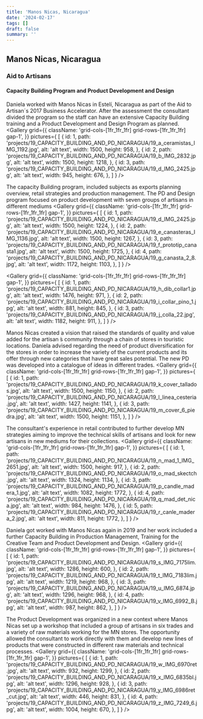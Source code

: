 ```yaml
---
title: 'Manos Nicas, Nicaragua'
date: '2024-02-17'
tags: []
draft: false
summary: ''
---
```


## Manos Nicas, Nicaragua 
### Aid to Artisans
#### Capacity Building Program and Product Development and Design 

Daniela worked with Manos Nicas in Estelí, Nicaragua as part of the Aid to Artisan´s 2017 Business Accelerator. After the assessment the consultant divided the program so the staff can have an extensive Capacity Building training and a Product Development and Design Program as planned.
<Gallery
  grid={{
    className: 'grid-cols-[1fr_1fr_1fr] grid-rows-[1fr_1fr_1fr] gap-1',
  }} 
  pictures={
    [
      {
        id: 1,
        path: 'projects/19_CAPACITY_BUILDING_AND_PD_NICARAGUA/19_a_ceramistas_IMG_1192.jpg',
        alt: 'alt text',
        width: 1500,
        height: 958,
      },
      {
        id: 2,
        path: 'projects/19_CAPACITY_BUILDING_AND_PD_NICARAGUA/19_b_IMG_2832.jpg',
        alt: 'alt text',
        width: 1500,
        height: 1218,
      },
      {
        id: 3,
        path: 'projects/19_CAPACITY_BUILDING_AND_PD_NICARAGUA/19_d_IMG_2425.jpg',
        alt: 'alt text',
        width: 945,
        height: 676,
      },
    ]
  }
/>

The capacity Building program, included subjects as exports planning overview, retail strategies and production management. The PD and Design program focused on product development with seven groups of artisans in different mediums
<Gallery
  grid={{
    className: 'grid-cols-[1fr_1fr_1fr] grid-rows-[1fr_1fr_1fr] gap-1',
  }} 
  pictures={
    [
      {
        id: 1,
        path: 'projects/19_CAPACITY_BUILDING_AND_PD_NICARAGUA/19_d_IMG_2425.jpg',
        alt: 'alt text',
        width: 1500,
        height: 1224,
      },
      {
        id: 2,
        path: 'projects/19_CAPACITY_BUILDING_AND_PD_NICARAGUA/19_e_canasteras_IMG_1136.jpg',
        alt: 'alt text',
        width: 1500,
        height: 1267,
      },
      {
        id: 3,
        path: 'projects/19_CAPACITY_BUILDING_AND_PD_NICARAGUA/19_f_prototip_canasta1.jpg',
        alt: 'alt text',
        width: 1500,
        height: 1725,
      },
      {
        id: 4,
        path: 'projects/19_CAPACITY_BUILDING_AND_PD_NICARAGUA/19_g_canasta_2_8.jpg',
        alt: 'alt text',
        width: 1172,
        height: 1103,
      },
    ]
  }
/>

<Gallery
  grid={{
    className: 'grid-cols-[1fr_1fr_1fr] grid-rows-[1fr_1fr_1fr] gap-1',
  }} 
  pictures={
    [
      {
        id: 1,
        path: 'projects/19_CAPACITY_BUILDING_AND_PD_NICARAGUA/19_h_dib_collar1.jpg',
        alt: 'alt text',
        width: 1476,
        height: 971,
      },
      {
        id: 2,
        path: 'projects/19_CAPACITY_BUILDING_AND_PD_NICARAGUA/19_i_collar_pino_1.jpg',
        alt: 'alt text',
        width: 881,
        height: 845,
      },
      {
        id: 3,
        path: 'projects/19_CAPACITY_BUILDING_AND_PD_NICARAGUA/19_j_colla_22.jpg',
        alt: 'alt text',
        width: 1182,
        height: 911,
      },
    ]
  }
/>

Manos Nicas created a vision that raised the standards of quality and value added for the artisan ́s community through a chain of stores in touristic locations. Daniela advised regarding the need of product diversification for the stores in order to increase the variety of the current products and its offer through new categories that have great sales potential. The new PD was developed into a catalogue of ideas in different trades.
<Gallery
  grid={{
    className: 'grid-cols-[1fr_1fr_1fr] grid-rows-[1fr_1fr_1fr] gap-1',
  }} 
  pictures={
    [
      {
        id: 1,
        path: 'projects/19_CAPACITY_BUILDING_AND_PD_NICARAGUA/19_k_cover_tallados.jpg',
        alt: 'alt text',
        width: 1500,
        height: 1150,
      },
      {
        id: 2,
        path: 'projects/19_CAPACITY_BUILDING_AND_PD_NICARAGUA/19_l_linea_cesteria.jpg',
        alt: 'alt text',
        width: 1427,
        height: 1141,
      },
      {
        id: 3,
        path: 'projects/19_CAPACITY_BUILDING_AND_PD_NICARAGUA/19_m_cover_6_piedra.jpg',
        alt: 'alt text',
        width: 1500,
        height: 1151,
      },
    ]
  }
/>

The consultant's experience in retail contributed to further develop MN strategies aiming to improve the technical skills of artisans and look for new artisans in new mediums for their collections.
<Gallery
  grid={{
    className: 'grid-cols-[1fr_1fr_1fr] grid-rows-[1fr_1fr_1fr] gap-1',
  }} 
  pictures={
    [
      {
        id: 1,
        path: 'projects/19_CAPACITY_BUILDING_AND_PD_NICARAGUA/19_n_mad_1_IMG_2651.jpg',
        alt: 'alt text',
        width: 1500,
        height: 917,
      },
      {
        id: 2,
        path: 'projects/19_CAPACITY_BUILDING_AND_PD_NICARAGUA/19_o_mad_skectch.jpg',
        alt: 'alt text',
        width: 1324,
        height: 1134,
      },
      {
        id: 3,
        path: 'projects/19_CAPACITY_BUILDING_AND_PD_NICARAGUA/19_p_candle_madera_1.jpg',
        alt: 'alt text',
        width: 1082,
        height: 1772,
      },
      {
        id: 4,
        path: 'projects/19_CAPACITY_BUILDING_AND_PD_NICARAGUA/19_q_mad_det_nica.jpg',
        alt: 'alt text',
        width: 984,
        height: 1476,
      },
      {
        id: 5,
        path: 'projects/19_CAPACITY_BUILDING_AND_PD_NICARAGUA/19_r_canle_madera_2.jpg',
        alt: 'alt text',
        width: 811,
        height: 1772,
      },
    ]
  }
/>

Daniela got worked with Manos Nicas again in 2019 and her work included a further Capacity Building in Production Management, Training for the Creative Team and Product Development and Design.
<Gallery
  grid={{
    className: 'grid-cols-[1fr_1fr_1fr] grid-rows-[1fr_1fr_1fr] gap-1',
  }} 
  pictures={
    [
      {
        id: 1,
        path: 'projects/19_CAPACITY_BUILDING_AND_PD_NICARAGUA/19_s_IMG_7175lim.jpg',
        alt: 'alt text',
        width: 1286,
        height: 600,
      },
      {
        id: 2,
        path: 'projects/19_CAPACITY_BUILDING_AND_PD_NICARAGUA/19_t_IMG_7183lim.jpg',
        alt: 'alt text',
        width: 1219,
        height: 968,
      },
      {
        id: 3,
        path: 'projects/19_CAPACITY_BUILDING_AND_PD_NICARAGUA/19_u_IMG_6874.jpg',
        alt: 'alt text',
        width: 1296,
        height: 968,
      },
      {
        id: 4,
        path: 'projects/19_CAPACITY_BUILDING_AND_PD_NICARAGUA/19_v_IMG_6992_B.jpg',
        alt: 'alt text',
        width: 987,
        height: 862,
      },
    ]
  }
/>

The Product Development was organized in a new context where Manos Nicas set up a workshop that included a group of artisans in six trades and a variety of raw materials working for the MN stores. The opportunity allowed the consultant to work directly with them and develop new lines of products that were constructed in different raw materials and technical processes. 
<Gallery
  grid={{
    className: 'grid-cols-[1fr_1fr_1fr] grid-rows-[1fr_1fr_1fr] gap-1',
  }} 
  pictures={
    [
      {
        id: 1,
        path: 'projects/19_CAPACITY_BUILDING_AND_PD_NICARAGUA/19_w_IMG_6970ret.jpg',
        alt: 'alt text',
        width: 932,
        height: 1299,
      },
      {
        id: 2,
        path: 'projects/19_CAPACITY_BUILDING_AND_PD_NICARAGUA/19_x_IMG_6835bl.jpg',
        alt: 'alt text',
        width: 1296,
        height: 928,
      },
      {
        id: 3,
        path: 'projects/19_CAPACITY_BUILDING_AND_PD_NICARAGUA/19_y_IMG_6986ret_cut.jpg',
        alt: 'alt text',
        width: 446,
        height: 831,
      },
      {
        id: 4,
        path: 'projects/19_CAPACITY_BUILDING_AND_PD_NICARAGUA/19_z_IMG_7249_6.jpg',
        alt: 'alt text',
        width: 1004,
        height: 670,
      },
    ]
  }
/>